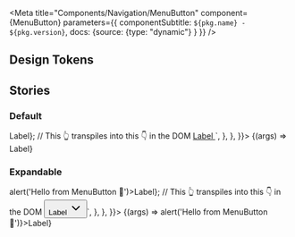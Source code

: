 


<Meta
  title="Components/Navigation/MenuButton"
  component={MenuButton}
  parameters={{ componentSubtitle: `${pkg.name} - ${pkg.version}`, docs: {source: {type: "dynamic"} } }}
/>

<Description markdown={readme} />

## Design Tokens

<DesignTokenDocBlock categoryName="MenuButton" viewType="table" />

## Stories

### Default

<Canvas>
  <Story name="Default"
    args={{href: 'https://github.com/nl-design-system/denhaag', variant: 'normal'}}
    parameters={{
      docs: {
        source: {
          code: `
          const ReactMenuButton = <MenuButton href={https://github.com/nl-design-system/denhaag} variant='normal'>Label</MenuButton>};
          // This 👆 transpiles into this 👇 in the DOM
          <a href="https://github.com/nl-design-system/denhaag" class="denhaag-menu-button">
            Label
          </a>`,
        },
      },
    }}>
      {(args) => <MenuButton { ...args }>Label</MenuButton>}
  </Story>
</Canvas>

<ArgsTable of={MenuButton} />

### Expandable

<Canvas>
  <Story name="Expandable"
    args={{variant: 'expandable'}}
    parameters={{
      docs: {
        source: {
          code: `
          const ReactMenuButton = <MenuButton variant='expandable' onclick={() => alert('Hello from MenuButton 👋')>Label</MenuButton>};
          // This 👆 transpiles into this 👇 in the DOM
          <button class="denhaag-menu-button">
            Label
            <span class="denhaag-menu-button__chevron">
              <svg width="24" height="24" fill="none" xmlns="http://www.w3.org/2000/svg" class="MuiSvgIcon-root" focusable="false" viewBox="0 0 24 24" aria-hidden="true" shape-rendering="auto" aria-label="ChevronDownIcon">
                <path d="M5.293 8.293a1 1 0 011.414 0L12 13.586l5.293-5.293a1 1 0 111.414 1.414l-6 6a1 1 0 01-1.414 0l-6-6a1 1 0 010-1.414z" fill="currentColor"></path>
              </svg>
            </span>
          </button>`,
        },
      },
    }}>
      {(args) => <MenuButton { ... args} onclick={() => alert('Hello from MenuButton 👋')}>Label</MenuButton>}
  </Story>
</Canvas>
